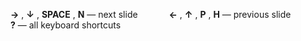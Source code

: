 ::: {.tc .mt5 .f4 .ba .bg-black-10 .b--black-10 .bw1 .br3 .near-black}
**→** , **↓** , **SPACE** , **N** — next slide &emsp;&emsp;&emsp; **←** , **↑** , **P** , **H** — previous slide &emsp;&emsp;&emsp; **?** — all keyboard shortcuts
:::